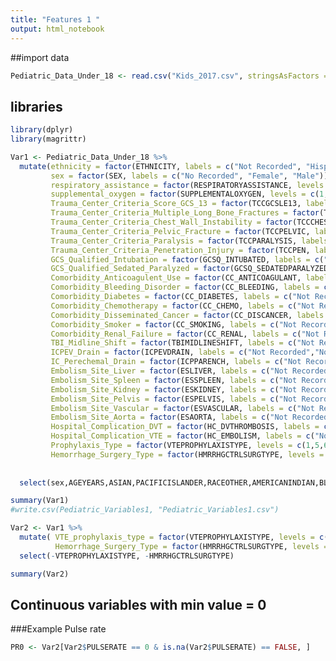 ---
title: "Features 1 "
output: html_notebook
---
##import data

```{r}
Pediatric_Data_Under_18 <- read.csv("Kids_2017.csv", stringsAsFactors = TRUE)
```

## libraries

```{r}
library(dplyr)
library(magrittr)
```

```{r}
Var1 <- Pediatric_Data_Under_18 %>% 
  mutate(ethnicity = factor(ETHNICITY, labels = c("Not Recorded", "Hispanic or Latino", "Non-Hispanic/Latino")),
         sex = factor(SEX, labels = c("No Recorded", "Female", "Male")), 
         respiratory_assistance = factor(RESPIRATORYASSISTANCE, levels = c(1,2), labels = c("No Respiratory Assistance", "Respiratory Assistance")),
         supplemental_oxygen = factor(SUPPLEMENTALOXYGEN, levels = c(1,2), labels = c("No Supplemental Oxygen", "Supplemented Oxygen")),
         Trauma_Center_Criteria_Score_GCS_13 = factor(TCCGCSLE13, labels = c("Not Recorded","No","Yes")),
         Trauma_Center_Criteria_Multiple_Long_Bone_Fractures = factor(TCCLONGBONE, labels = c("Not Recorded","No","Yes")),
         Trauma_Center_Criteria_Chest_Wall_Instability = factor(TCCCHEST, labels = c("Not Recorded","No","Yes")),
         Trauma_Center_Criteria_Pelvic_Fracture = factor(TCCPELVIC, labels = c("Not Recorded","No","Yes")),
         Trauma_Center_Criteria_Paralysis = factor(TCCPARALYSIS, labels = c("Not Recorded","No","Yes")),
         Trauma_Center_Criteria_Penetration_Injury = factor(TCCPEN, labels = c("Not Recorded","No","Yes")),
         GCS_Qualified_Intubation = factor(GCSQ_INTUBATED, labels = c("Not Recorded","No","Yes")),
         GCS_Qualified_Sedated_Paralyzed = factor(GCSQ_SEDATEDPARALYZED, labels = c("Not Recorded","No","Yes")),
         Comorbidity_Anticoagulent_Use = factor(CC_ANTICOAGULANT, labels = c("Not Recorded","No","Yes")),
         Comorbidity_Bleeding_Disorder = factor(CC_BLEEDING, labels = c("Not Recorded","No","Yes")),
         Comorbidity_Diabetes = factor(CC_DIABETES, labels = c("Not Recorded","No","Yes")),
         Comorbidity_Chemotherapy = factor(CC_CHEMO, labels = c("Not Recorded","No","Yes")),
         Comorbidity_Disseminated_Cancer = factor(CC_DISCANCER, labels = c("Not Recorded","No","Yes")),
         Comorbidity_Smoker = factor(CC_SMOKING, labels = c("Not Recorded","No","Yes")),
         Comorbidity_Renal_Failure = factor(CC_RENAL, labels = c("Not Recorded","No","Yes")),
         TBI_Midline_Shift = factor(TBIMIDLINESHIFT, labels = c("Not Recorded", "No", "Not Imaged","Yes")),
         ICPEV_Drain = factor(ICPEVDRAIN, labels = c("Not Recorded","No","Yes")),
         IC_Perechemal_Drain = factor(ICPPARENCH, labels = c("Not Recorded","No","Yes")),
         Embolism_Site_Liver = factor(ESLIVER, labels = c("Not Recorded","No","Yes")),
         Embolism_Site_Spleen = factor(ESSPLEEN, labels = c("Not Recorded","No","Yes")),
         Embolism_Site_Kidney = factor(ESKIDNEY, labels = c("Not Recorded","No","Yes")),
         Embolism_Site_Pelvis = factor(ESPELVIS, labels = c("Not Recorded","No","Yes")),
         Embolism_Site_Vascular = factor(ESVASCULAR, labels = c("Not Recorded","No","Yes")),
         Embolism_Site_Aorta = factor(ESAORTA, labels = c("Not Recorded","No","Yes")),
         Hospital_Complication_DVT = factor(HC_DVTHROMBOSIS, labels = c("Not Recorded","No","Yes")),
         Hospital_Complication_VTE = factor(HC_EMBOLISM, labels = c("Not Recorded","No","Yes")),
         Prophylaxis_Type = factor(VTEPROPHYLAXISTYPE, levels = c(1,5,6,7,8,9,10), labels = c("Heparin", "None","LMWH","Direct Thrombin Inhibitor", "Xa Inhibitor","Coumadin","other")),
         Hemorrhage_Surgery_Type = factor(HMRRHGCTRLSURGTYPE, levels = c(1,2,3,4,5,6,7,8), labels = c("None","Laparotomy","Thoracotomy","Sternotomy","Extremity","Neck","Traumatic Amputation","Other Skin/Soft Tissue"))) %>%
        
         
  select(sex,AGEYEARS,ASIAN,PACIFICISLANDER,RACEOTHER,AMERICANINDIAN,BLACK,WHITE,ethnicity,Trauma_Center_Criteria_Score_GCS_13,Trauma_Center_Criteria_Multiple_Long_Bone_Fractures,Trauma_Center_Criteria_Chest_Wall_Instability,Trauma_Center_Criteria_Pelvic_Fracture,Trauma_Center_Criteria_Paralysis,Trauma_Center_Criteria_Penetration_Injury,PULSERATE,PULSEOXIMETRY,TEMPERATURE,respiratory_assistance,RESPIRATORYRATE,supplemental_oxygen,HEIGHT,WEIGHT,TOTALGCS,GCS_Qualified_Intubation,GCS_Qualified_Sedated_Paralyzed,Comorbidity_Anticoagulent_Use,Comorbidity_Bleeding_Disorder,Comorbidity_Diabetes,Comorbidity_Chemotherapy,Comorbidity_Disseminated_Cancer,Comorbidity_Smoker,Comorbidity_Renal_Failure,TBIHIGHESTTOTALGCS,PMGCSQ_SEDATEDPARALYZED,PMGCSQ_INTUBATED,TBI_Midline_Shift,ICPEV_Drain,ICPPARENCH,VTEPROPHYLAXISTYPE,VTEProphylaxisMins,VTEProphylaxisDays, VTEPROPHYLAXISTYPE,BLOOD4HOURS,BLOOD24HOURS,PLASMA4HOURS,PLASMA24HOURS, PLATELETS4HOURS,PLATELETS24HOURS,Embolism_Site_Liver,ESSPLEEN,Embolism_Site_Kidney,Embolism_Site_Pelvis,Embolism_Site_Vascular,Embolism_Site_Aorta,HMRRHGCTRLSURGTYPE,Hospital_Complication_DVT,Hospital_Complication_VTE) 
```

```{r}
summary(Var1) 
#write.csv(Pediatric_Variables1, "Pediatric_Variables1.csv")
```



```{r}
Var2 <- Var1 %>%
  mutate( VTE_prophylaxis_type = factor(VTEPROPHYLAXISTYPE, levels = c(1,5,6,7,8,9,10,11), labels("Heparin","None","LMWH","Direct Thrombin Inhibitor", "Xa Inhibitor", "Coumadin", "Other", "Unfractionated Heparin")), 
          Hemorrhage_Surgery_Type = factor(HMRRHGCTRLSURGTYPE, levels = c(1,2,3,4,5,6,7,8,9), labels = c("None","Laparotomy","Thoracotomy","Sternotomy","Extremity","Neck","Traumatic Amputation","Other Skin/Soft Tissue","Extraperitoneal Pelvic Packing"))) %>%
  select(-VTEPROPHYLAXISTYPE, -HMRRHGCTRLSURGTYPE)
```


```{r}
summary(Var2)
```
## Continuous variables with min value = 0

###Example Pulse rate

```{r}
PR0 <- Var2[Var2$PULSERATE == 0 & is.na(Var2$PULSERATE) == FALSE, ]

```



